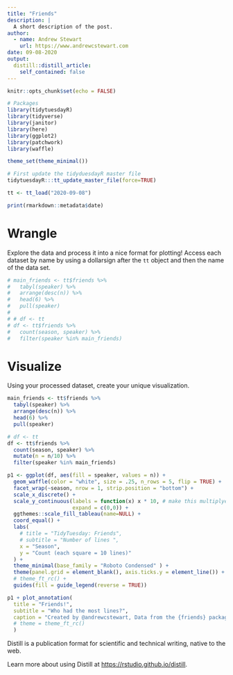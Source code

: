 ```yaml
---
title: "Friends"
description: |
  A short description of the post.
author:
  - name: Andrew Stewart
    url: https://www.andrewcstewart.com
date: 09-08-2020
output:
  distill::distill_article:
    self_contained: false
---
```



```r
knitr::opts_chunk$set(echo = FALSE)

# Packages
library(tidytuesdayR)
library(tidyverse)
library(janitor)
library(here)
library(ggplot2)
library(patchwork)
library(waffle)

theme_set(theme_minimal())

# First update the tidyduesdayR master file
tidytuesdayR:::tt_update_master_file(force=TRUE)

tt <- tt_load("2020-09-08")

print(rmarkdown::metadata$date)
```

# Wrangle

Explore the data and process it into a nice format for plotting! Access each dataset by name by using a dollarsign after the `tt` object and then the name of the data set.

```r
# main_friends <- tt$friends %>% 
#   tabyl(speaker) %>% 
#   arrange(desc(n)) %>% 
#   head(6) %>% 
#   pull(speaker)
# 
# # df <- tt
# df <- tt$friends %>%
#   count(season, speaker) %>%
#   filter(speaker %in% main_friends)
```

# Visualize

Using your processed dataset, create your unique visualization.

```r
main_friends <- tt$friends %>% 
  tabyl(speaker) %>% 
  arrange(desc(n)) %>% 
  head(6) %>% 
  pull(speaker)

# df <- tt
df <- tt$friends %>%
  count(season, speaker) %>%
  mutate(n = n/10) %>%
  filter(speaker %in% main_friends)

p1 <- ggplot(df, aes(fill = speaker, values = n)) +
  geom_waffle(color = "white", size = .25, n_rows = 5, flip = TRUE) +
  facet_wrap(~season, nrow = 1, strip.position = "bottom") +
  scale_x_discrete() + 
  scale_y_continuous(labels = function(x) x * 10, # make this multiplyer the same as n_rows
                     expand = c(0,0)) +
  ggthemes::scale_fill_tableau(name=NULL) +
  coord_equal() +
  labs(
    # title = "TidyTuesday: Friends",
    # subtitle = "Number of lines ",
    x = "Season",
    y = "Count (each square = 10 lines)"
  ) +
  theme_minimal(base_family = "Roboto Condensed" ) +
  theme(panel.grid = element_blank(), axis.ticks.y = element_line()) +
  # theme_ft_rc() +
  guides(fill = guide_legend(reverse = TRUE))

p1 + plot_annotation(
  title = "Friends!",
  subtitle = "Who had the most lines?",
  caption = "Created by @andrewcstewart, Data from the {friends} package, #TidyTuesday",
  # theme = theme_ft_rc()
  ) 
```



Distill is a publication format for scientific and technical writing, native to the web.

Learn more about using Distill at <https://rstudio.github.io/distill>.


